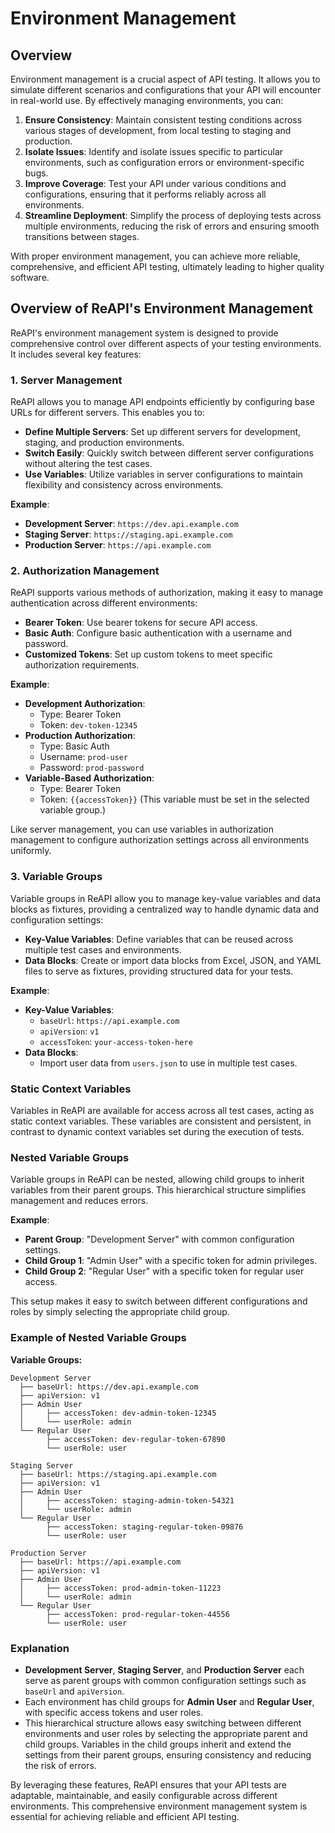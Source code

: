 # Environment Management

## Overview

Environment management is a crucial aspect of API testing. It allows you to simulate different scenarios and configurations that your API will encounter in real-world use. By effectively managing environments, you can:

1. **Ensure Consistency**: Maintain consistent testing conditions across various stages of development, from local testing to staging and production.
2. **Isolate Issues**: Identify and isolate issues specific to particular environments, such as configuration errors or environment-specific bugs.
3. **Improve Coverage**: Test your API under various conditions and configurations, ensuring that it performs reliably across all environments.
4. **Streamline Deployment**: Simplify the process of deploying tests across multiple environments, reducing the risk of errors and ensuring smooth transitions between stages.

With proper environment management, you can achieve more reliable, comprehensive, and efficient API testing, ultimately leading to higher quality software.

## Overview of ReAPI's Environment Management

ReAPI's environment management system is designed to provide comprehensive control over different aspects of your testing environments. It includes several key features:

### 1. Server Management

ReAPI allows you to manage API endpoints efficiently by configuring base URLs for different servers. This enables you to:

- **Define Multiple Servers**: Set up different servers for development, staging, and production environments.
- **Switch Easily**: Quickly switch between different server configurations without altering the test cases.
- **Use Variables**: Utilize variables in server configurations to maintain flexibility and consistency across environments.

**Example**:
- **Development Server**: `https://dev.api.example.com`
- **Staging Server**: `https://staging.api.example.com`
- **Production Server**: `https://api.example.com`

### 2. Authorization Management

ReAPI supports various methods of authorization, making it easy to manage authentication across different environments:

- **Bearer Token**: Use bearer tokens for secure API access.
- **Basic Auth**: Configure basic authentication with a username and password.
- **Customized Tokens**: Set up custom tokens to meet specific authorization requirements.

**Example**:
- **Development Authorization**:
  - Type: Bearer Token
  - Token: `dev-token-12345`
- **Production Authorization**:
  - Type: Basic Auth
  - Username: `prod-user`
  - Password: `prod-password`
- **Variable-Based Authorization**:
  - Type: Bearer Token
  - Token: `{{accessToken}}` (This variable must be set in the selected variable group.)

Like server management, you can use variables in authorization management to configure authorization settings across all environments uniformly.

### 3. Variable Groups

Variable groups in ReAPI allow you to manage key-value variables and data blocks as fixtures, providing a centralized way to handle dynamic data and configuration settings:

- **Key-Value Variables**: Define variables that can be reused across multiple test cases and environments.
- **Data Blocks**: Create or import data blocks from Excel, JSON, and YAML files to serve as fixtures, providing structured data for your tests.

**Example**:
- **Key-Value Variables**:
  - `baseUrl`: `https://api.example.com`
  - `apiVersion`: `v1`
  - `accessToken`: `your-access-token-here`
- **Data Blocks**:
  - Import user data from `users.json` to use in multiple test cases.

### Static Context Variables

Variables in ReAPI are available for access across all test cases, acting as static context variables. These variables are consistent and persistent, in contrast to dynamic context variables set during the execution of tests.

### Nested Variable Groups

Variable groups in ReAPI can be nested, allowing child groups to inherit variables from their parent groups. This hierarchical structure simplifies management and reduces errors. 

**Example**:
- **Parent Group**: "Development Server" with common configuration settings.
- **Child Group 1**: "Admin User" with a specific token for admin privileges.
- **Child Group 2**: "Regular User" with a specific token for regular user access.

This setup makes it easy to switch between different configurations and roles by simply selecting the appropriate child group.

### Example of Nested Variable Groups

**Variable Groups:**

```
Development Server
  ├── baseUrl: https://dev.api.example.com
  ├── apiVersion: v1
  ├── Admin User
  │     ├── accessToken: dev-admin-token-12345
  │     └── userRole: admin
  └── Regular User
        ├── accessToken: dev-regular-token-67890
        └── userRole: user

Staging Server
  ├── baseUrl: https://staging.api.example.com
  ├── apiVersion: v1
  ├── Admin User
  │     ├── accessToken: staging-admin-token-54321
  │     └── userRole: admin
  └── Regular User
        ├── accessToken: staging-regular-token-09876
        └── userRole: user

Production Server
  ├── baseUrl: https://api.example.com
  ├── apiVersion: v1
  ├── Admin User
  │     ├── accessToken: prod-admin-token-11223
  │     └── userRole: admin
  └── Regular User
        ├── accessToken: prod-regular-token-44556
        └── userRole: user
```

### Explanation

- **Development Server**, **Staging Server**, and **Production Server** each serve as parent groups with common configuration settings such as `baseUrl` and `apiVersion`.
- Each environment has child groups for **Admin User** and **Regular User**, with specific access tokens and user roles.
- This hierarchical structure allows easy switching between different environments and user roles by selecting the appropriate parent and child groups. Variables in the child groups inherit and extend the settings from their parent groups, ensuring consistency and reducing the risk of errors.

By leveraging these features, ReAPI ensures that your API tests are adaptable, maintainable, and easily configurable across different environments. This comprehensive environment management system is essential for achieving reliable and efficient API testing.
